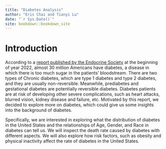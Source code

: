 ```yaml
--- 
title: "Diabetes Analysis"
author: "Eris Chai and Tianyi Lu"
date: "`r Sys.Date()`"
site: bookdown::bookdown_site
---
```


# Introduction

According to a [report published by the Endocrine Society](https://www.endocrine.org/patient-engagement/endocrine-library/diabetes-and-endocrine-function) at the beginning of year 2022, almost 30 million Americans have diabetes, a disease in which there is too much sugar in the patients’ bloodstream. There are two types of Chronic diabetes, which are type 1 diabetes and type 2 diabetes, and they are usually non-reversible. Meanwhile, prediabetes and gestational diabetes are potentially reversible diabetes. Diabetes patients are at risk of developing other severe complications, such as heart attacks, blurred vision, kidney disease and failure, etc. Motivated by this report, we decided to explore more on diabetes, which could give us some insights into the background of diabetes.  

Specifically, we are interested in exploring what the distribution of diabetes in the United States and the relationships of Age, Gender, and Race in diabetes can tell us. We will inspect the death rate caused by diabetes with different aspects. We will also explore how risk factors, such as obesity and physical inactivity affect the rate of diabetes in the United States.  

